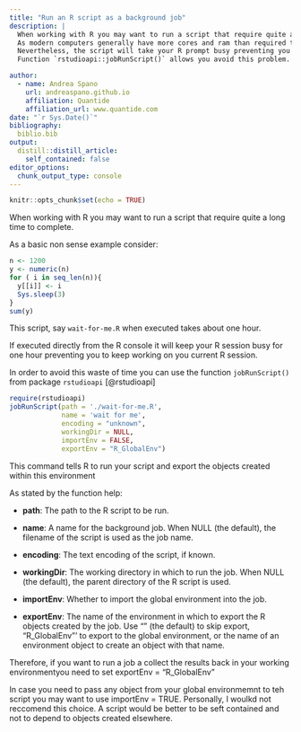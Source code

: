 ```yaml
---
title: "Run an R script as a background job"
description: |
  When working with R you may want to run a script that require quite a long time to complete. 
  As modern computers generally have more cores and ram than required this is not going to be a problem in terms of computer resources.
  Nevertheless, the script will take your R prompt busy preventing you from any other activity. 
  Function `rstudioapi::jobRunScript()` allows you avoid this problem. 

author:
  - name: Andrea Spano
    url: andreaspano.github.io
    affiliation: Quantide
    affiliation_url: www.quantide.com
date: "`r Sys.Date()`"
bibliography: 
  biblio.bib
output:
  distill::distill_article:
    self_contained: false
editor_options: 
  chunk_output_type: console
---
```




```r
knitr::opts_chunk$set(echo = TRUE)
```

When working with R you may want to run a script that require quite a long time to complete. 

As a basic non sense example consider:

```r
n <- 1200
y <- numeric(n)
for ( i in seq_len(n)){
  y[[i]] <- i 
  Sys.sleep(3)
}
sum(y)
```

This script, say `wait-for-me.R` when executed takes about one hour. 

If executed directly from the R console it will keep your R session busy for one hour preventing you to keep working on you current R session. 

In order to avoid this waste of time you can use the function `jobRunScript()` from package `rstudioapi` [@rstudioapi]

```r
require(rstudioapi)
jobRunScript(path = './wait-for-me.R', 
             name = 'wait for me',
             encoding = "unknown", 
             workingDir = NULL,
             importEnv = FALSE, 
             exportEnv = "R_GlobalEnv")
```

This command tells R to run your script and export the objects created within this environment  

As stated by the function help:

* __path__: The path to the R script to be run.

* __name__: A name for the background job. When NULL (the default), the filename of the script is used as the job name.

* __encoding__: The text encoding of the script, if known.

* __workingDir__: The working directory in which to run the job. When NULL (the default), the parent directory of the R script is used.

* __importEnv__: Whether to import the global environment into the job.

* __exportEnv__: The name of the environment in which to export the R objects created by the job. Use "" (the default) to skip export, "R_GlobalEnv"' to export to the global environment, or the name of an environment object to create an object with that name.

Therefore, if you want to run a job a collect the results back in your working environmentyou need to set exportEnv = "R_GlobalEnv"

In case you need to pass any object from your global environmemnt to teh script you may want to use importEnv = TRUE. Personally, I woulkd not reccomend this choice. A script would be better to be seft contained and not to depend to objects created elsewhere. 





